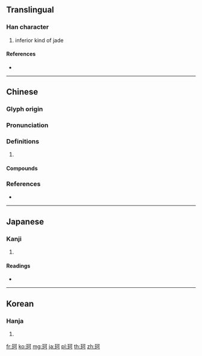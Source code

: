 {{character info/new}}
==Translingual==

===Han character===
{{Han char|rn=96|rad=玉|as=05|sn=9|four=11120|canj=MGMNR}}

# inferior kind of jade

====References====
* {{Han ref|kx=0729.120|dkj=20906|dj=1141.040|hdz=21105.180|uh=73C2|ud=29634|bh=CFC8|bd=53192}}

----

==Chinese==
{{zh-forms}}

===Glyph origin===
{{Han etym}}

===Pronunciation===
{{zh-pron
|m=kē
|c=ngo1,o1
|mc=y
|oc=y
|cat=
}}

===Definitions===
{{zh-hanzi}}

# {{rfdef|zh}}

====Compounds====
{{zh-der|珂里|珂雪|玉珂|珂羅版|鳴珂巷}}

===References===
* {{R:yue:mfccd}}

----

==Japanese==

===Kanji===
{{ja-kanji|grade=|rs=玉05}}

# {{defn|lang=ja|sort=玉05}}

====Readings====
* {{ja-readings|on=[[か]] (ka)|kun=[[くつわがい]] (kutsuwagai), [[くつわ]] (kutsuwa)}}

----

==Korean==

===Hanja===
{{ko-hanja|hangeul=가|eumhun=|rv=ga|mr=ka|y=ka}}

# {{defn|lang=ko|sort=玉05}}

[[fr:珂]]
[[ko:珂]]
[[mg:珂]]
[[ja:珂]]
[[pl:珂]]
[[th:珂]]
[[zh:珂]]